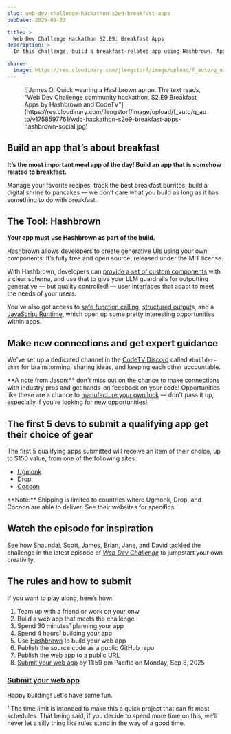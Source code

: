 ```yaml
---
slug: web-dev-challenge-hackathon-s2e9-breakfast-apps
pubDate: 2025-09-23

title: >
  Web Dev Challenge Hackathon S2.E9: Breakfast Apps
description: >
  In this challenge, build a breakfast-related app using Hashbrown. Apps due October 6, 2025.

share:
  image: https://res.cloudinary.com/jlengstorf/image/upload/f_auto/q_auto/v1758597761/wdc-hackathon-s2e9-breakfast-apps-hashbrown-social.jpg
---
```



<Figure credit="Albert Woods" creditLink="https://www.instagram.com/albert_woods_photography/" creditType="Photos">
  ![James Q. Quick wearing a Hashbrown apron. The text reads, "Web Dev Challenge community hackathon, S2.E9 Breakfast Apps by Hashbrown and CodeTV"](https://res.cloudinary.com/jlengstorf/image/upload/f_auto/q_auto/v1758597761/wdc-hackathon-s2e9-breakfast-apps-hashbrown-social.jpg)
</Figure>

## Build an app that’s about breakfast

**It’s the most important ~~meal~~ app of the day! Build an app that is somehow related to breakfast.**

Manage your favorite recipes, track the best breakfast burritos, build a digital shrine to pancakes — we don’t care what you build as long as it has something to do with breakfast.

## The Tool: Hashbrown

**Your app must use Hashbrown as part of the build.**

[Hashbrown](http://codetv.link/hashbrown) allows developers to create generative UIs using your own components. It’s fully free and open source, released under the MIT license.

With Hashbrown, developers can [provide a set of custom components](https://hashbrown.dev/docs/react/concept/components) with a clear schema, and use that to give your LLM guardrails for outputting generative — but quality controlled! — user interfaces that adapt to meet the needs of your users.

You’ve also got access to [safe function calling](https://hashbrown.dev/docs/react/concept/functions), [structured output](https://hashbrown.dev/docs/react/concept/structured-output)s, and a [JavaScript Runtime](https://hashbrown.dev/docs/angular/concept/runtime), which open up some pretty interesting opportunities within apps.

## Make new connections and get expert guidance

We've set up a dedicated channel in the [CodeTV Discord](https://codetv.link/discord) called `#builder-chat` for brainstorming, sharing ideas, and keeping each other accountable.

<Aside variant="heart">
  **A note from Jason:** don't miss out on the chance to make connections with industry pros and get hands-on feedback on your code! Opportunities like these are a chance to <a href="https://codetv.link/manufacture-luck">manufacture your own luck</a> — don't pass it up, especially if you're looking for new opportunities!
</Aside>

## The first 5 devs to submit a qualifying app get their choice of gear

The first 5 qualifying apps submitted will receive an item of their choice, up to $150 value, from one of the following sites:

- [Ugmonk](https://ugmonk.com/)
- [Drop](https://drop.com/home)
- [Cocoon](https://www.cocooninnovations.com/)

<Aside>
  **Note:** Shipping is limited to countries where Ugmonk, Drop, and Cocoon are able to deliver. See their websites for specifics.
</Aside>

## Watch the episode for inspiration

See how Shaundai, Scott, James, Brian, Jane, and David tackled the challenge in the latest episode of [_Web Dev Challenge_](https://codetv.link/wdc/s2e9) to jumpstart your own creativity.

<YouTube id="nUSbmGQRsv4" />

## The rules and how to submit

If you want to play along, here’s how:

1. Team up with a friend or work on your onw
2. Build a web app that meets the challenge
3. Spend 30 minutes¹ planning your app
4. Spend 4 hours¹ building your app
5. Use [Hashbrown](https://codetv.link/hashbrown) to build your web app
6. Publish the source code as a public GitHub repo
7. Publish the web app to a public URL
8. [Submit your web app][submit] by 11:59 pm Pacific on Monday, Sep 8, 2025

### [Submit your web app][submit]

Happy building! Let's have some fun. <Heart />

<Aside variant="heart">
  ¹ The time limit is intended to make this a quick project that can fit most schedules. That being said, if you decide to spend more time on this, we'll never let a silly thing like rules stand in the way of a good time.
</Aside>

[sponsor]: https://codetv.link/hashbrown
[submit]: https://codetv.link/wdc-hackathon-s2e9-submit
[newsletter]: https://codetv.dev/newsletter
